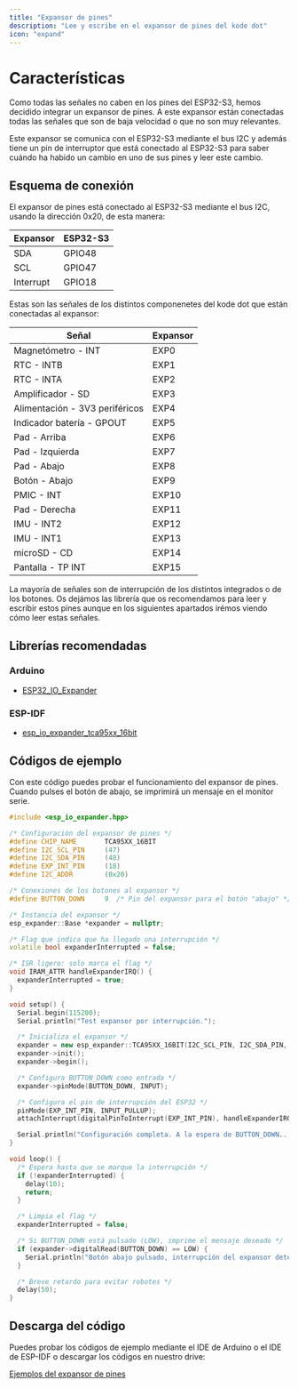 ```yaml
---
title: "Expansor de pines"
description: "Lee y escribe en el expansor de pines del kode dot"
icon: "expand"
---
```


# Características
Como todas las señales no caben en los pines del ESP32-S3, hemos decidido integrar un expansor de pines. A este expansor están conectadas todas las señales 
que son de baja velocidad o que no son muy relevantes.

Este expansor se comunica con el ESP32-S3 mediante el bus I2C y además tiene un pin de interruptor que está conectado al ESP32-S3 
para saber cuándo ha habido un cambio en uno de sus pines y leer este cambio.

## Esquema de conexión
El expansor de pines está conectado al ESP32-S3 mediante el bus I2C, usando la dirección 0x20, de esta manera:

| Expansor     | ESP32-S3 |
| ------------ | -------- |
| SDA          | GPIO48   |
| SCL          | GPIO47   |
| Interrupt    | GPIO18   |

Estas son las señales de los distintos componenetes del kode dot que están conectadas al expansor:

| Señal                           | Expansor |
| --------------------------------| -------- |
| Magnetómetro - INT              | EXP0   |
| RTC - INTB                      | EXP1   |
| RTC - INTA                      | EXP2   |
| Amplificador - SD               | EXP3   |
| Alimentación - 3V3 periféricos  | EXP4   |
| Indicador batería - GPOUT       | EXP5   |
| Pad - Arriba                    | EXP6   |
| Pad - Izquierda                 | EXP7   |
| Pad - Abajo                     | EXP8   |
| Botón - Abajo                   | EXP9   |
| PMIC - INT                      | EXP10  |
| Pad - Derecha                   | EXP11  |
| IMU - INT2                      | EXP12  |
| IMU - INT1                      | EXP13  |
| microSD - CD                    | EXP14  |
| Pantalla - TP INT               | EXP15  |

La mayoría de señales son de interrupción de los distintos integrados o de los botones. Os dejámos las librería que os recomendamos para leer y escribir estos pines
aunque en los siguientes apartados irémos viendo cómo leer estas señales.

## Librerías recomendadas
### Arduino
- [ESP32_IO_Expander](https://github.com/esp-arduino-libs/ESP32_IO_Expander)
### ESP-IDF
- [esp_io_expander_tca95xx_16bit](https://components.espressif.com/components/espressif/esp_io_expander_tca95xx_16bit)

## Códigos de ejemplo
Con este código puedes probar el funcionamiento del expansor de pines. Cuando pulses el botón de abajo, se imprimirá un mensaje en el monitor serie.
```cpp expander_test.ino lines icon="microchip"	
#include <esp_io_expander.hpp>

/* Configuración del expansor de pines */
#define CHIP_NAME       TCA95XX_16BIT
#define I2C_SCL_PIN     (47)
#define I2C_SDA_PIN     (48)
#define EXP_INT_PIN     (18)
#define I2C_ADDR        (0x20)

/* Conexiones de los botones al expansor */
#define BUTTON_DOWN     9  /* Pin del expansor para el botón "abajo" */

/* Instancia del expansor */
esp_expander::Base *expander = nullptr;

/* Flag que indica que ha llegado una interrupción */
volatile bool expanderInterrupted = false;

/* ISR ligero: solo marca el flag */
void IRAM_ATTR handleExpanderIRQ() {
  expanderInterrupted = true;
}

void setup() {
  Serial.begin(115200);
  Serial.println("Test expansor por interrupción.");

  /* Inicializa el expansor */
  expander = new esp_expander::TCA95XX_16BIT(I2C_SCL_PIN, I2C_SDA_PIN, I2C_ADDR);
  expander->init();
  expander->begin();

  /* Configura BUTTON_DOWN como entrada */
  expander->pinMode(BUTTON_DOWN, INPUT);

  /* Configura el pin de interrupción del ESP32 */
  pinMode(EXP_INT_PIN, INPUT_PULLUP);
  attachInterrupt(digitalPinToInterrupt(EXP_INT_PIN), handleExpanderIRQ, FALLING);

  Serial.println("Configuración completa. A la espera de BUTTON_DOWN...");
}

void loop() {
  /* Espera hasta que se marque la interrupción */
  if (!expanderInterrupted) {
    delay(10);
    return;
  }

  /* Limpia el flag */
  expanderInterrupted = false;

  /* Si BUTTON_DOWN está pulsado (LOW), imprime el mensaje deseado */
  if (expander->digitalRead(BUTTON_DOWN) == LOW) {
    Serial.println("Botón abajo pulsado, interrupción del expansor detectada!");
  }

  /* Breve retardo para evitar rebotes */
  delay(50);
}
```

## Descarga del código
Puedes probar los códigos de ejemplo mediante el IDE de Arduino o el IDE de ESP-IDF o descargar los códigos en nuestro drive:

[Ejemplos del expansor de pines](https://drive.google.com/drive/folders/1nJHAeJOtqmLtWnhrUvgWu9GuijLvPg9s)